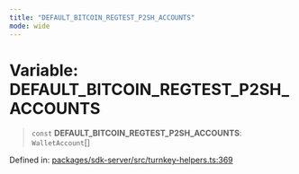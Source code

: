 ```yaml
---
title: "DEFAULT_BITCOIN_REGTEST_P2SH_ACCOUNTS"
mode: wide
---
```

  
# Variable: DEFAULT\_BITCOIN\_REGTEST\_P2SH\_ACCOUNTS

> `const` **DEFAULT\_BITCOIN\_REGTEST\_P2SH\_ACCOUNTS**: `WalletAccount`[]

Defined in: [packages/sdk-server/src/turnkey-helpers.ts:369](https://github.com/tkhq/sdk/blob/main/packages/sdk-server/src/turnkey-helpers.ts#L369)
